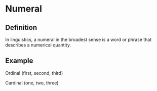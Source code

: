 # Numeral 

## Definition

In linguistics, a numeral in the broadest sense is a word or phrase that describes a numerical quantity.

## Example

Ordinal (first, second, third)

Cardinal (one, two, three)